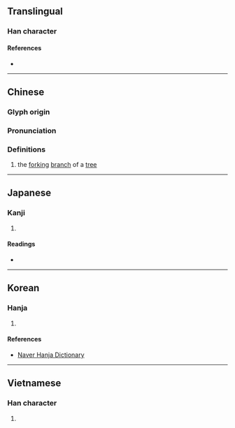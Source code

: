 {{character info/new}}
{{also|桠}}
==Translingual==
{{Han simplified forms|椏|𬂲|桠|ex=y}}

===Han character===
{{Han char|rn=75|rad=木|as=08|sn=12|four=41917|canj=DMLM|ids=⿰木亞}}

====References====
* {{Han ref|kx=0536.120|dkj=15025|dj=0924.020|hdz=21224.030|uh=690F|ud=26895|bh=D9B2|bd=55730}}

----

==Chinese==
{{zh-forms|s=桠}}

===Glyph origin===
{{Han etym}}

===Pronunciation===
{{zh-pron
|m=yā
|c=aa1,ngaa4
|mc=y
|oc=y
|ma=
|cat=n
}}

===Definitions===
{{zh-hanzi}}

# the [[fork]]ing [[branch]] of a [[tree]]

----

==Japanese==

===Kanji===
{{ja-kanji|grade=|rs=木08|shin=𬂲}}

# {{defn|lang=ja|sort=木08}}

====Readings====
* {{ja-readings|on=[[あ]] (a)|kun=[[また]] (mata)}}

----

==Korean==

===Hanja===
{{ko-hanja|hangeul=아|rv=a|mr=a|y=a|eumhun=}}

# {{defn|lang=ko|sort=木08}}

====References====
* [http://hanja.naver.com/hanja?q=%E6%A4%8F Naver Hanja Dictionary]

----

==Vietnamese==

===Han character===
{{vi-hantu|[[a]], [[nha]]|rs=木08}}

# {{defn|lang=vi|sort=木08}}
